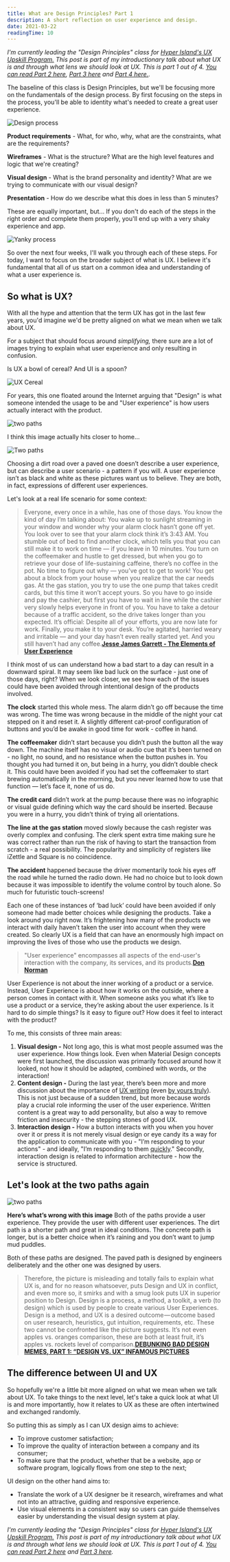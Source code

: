 ```yaml
---
title: What are Design Principles? Part 1
description: A short reflection on user experience and design.
date: 2021-03-22
readingTime: 10
---
```


_I'm currently leading the "Design Principles" class for [Hyper Island's UX Upskill Program.](https://www.hyperisland.com/programs-and-courses/ux-designer-upskill) This post is part of my introductionary talk about what UX is and through what lens we should look at UX. This is part 1 out of 4. [You can read Part 2 here](/design-principles-part2/), [Part 3 here](/design-principles-part3/) and [Part 4 here.](/design-principles-part4/)._

The baseline of this class is Design Principles, but we'll be focusing more on the fundamentals of the design process. By first focusing on the steps in the process, you'll be able to identity what's needed to create a great user experience.

![Design process](process1.png)

**Product requirements** - What, for who, why, what are the constraints, what are the requirements?

**Wireframes** - What is the structure? What are the high level features and logic that we're creating?

**Visual design** - What is the brand personality and identity? What are we trying to communicate with our visual design?

**Presentation** - How do we describe what this does in less than 5 minutes?

These are equally important, but...
If you don't do each of the steps in the right order and complete them properly, you'll end up with a very shaky experience and app.

![Yanky process](process2.png)

So over the next four weeks, I'll walk you through each of these steps. For today, I want to focus on the broader subject of what is UX. I believe it's fundamental that all of us start on a common idea and understanding of what a user experience is.

## So what is UX?

With all the hype and attention that the term UX has got in the last few years, you'd imagine we'd be pretty aligned on what we mean when we talk about UX.

For a subject that should focus around _simplifying,_ there sure are a lot of images trying to explain what user experience and only resulting in confusion.

Is UX a bowl of cereal? And UI is a spoon?

![UX Cereal](uxcereal.png)

For years, this one floated around the Internet arguing that "Design" is what someone intended the usage to be and "User experience" is how users actually interact with the product.

![two paths](uxpath.jpeg)

I think this image actually hits closer to home...

![Two paths](uxpath2.png)

Choosing a dirt road over a paved one doesn’t describe a user experience, but can describe a user scenario - a pattern if you will. A user experience isn’t as black and white as these pictures want us to believe. They are both, in fact, expressions of different user experiences.

Let's look at a real life scenario for some context:

> Everyone, every once in a while, has one of those days.
> You know the kind of day I’m talking about: You wake up to sunlight streaming in your window and wonder why your alarm clock hasn’t gone off yet. You look over to see that your alarm clock think it’s 3:43 AM. You stumble out of bed to find another clock, which tells you that you can still make it to work on time — if you leave in 10 minutes.
> You turn on the coffeemaker and hustle to get dressed, but when you go to retrieve your dose of life-sustaining caffeine, there’s no coffee in the pot. No time to figure out why — you’ve got to get to work!
> You get about a block from your house when you realize that the car needs gas. At the gas station, you try to use the one pump that takes credit cards, but this time it won’t accept yours. So you have to go inside and pay the cashier, but first you have to wait in line while the cashier very slowly helps everyone in front of you.
> You have to take a detour because of a traffic accident, so the drive takes longer than you expected. It’s official: Despite all of your efforts, you are now late for work. Finally, you make it to your desk. You’re agitated, harried weary and irritable — and your day hasn’t even really started yet.
> And you still haven’t had any coffee.**[Jesse James Garrett - The Elements of User Experience](http://www.jjg.net/elements/)**

I think most of us can understand how a bad start to a day can result in a downward spiral. It may seem like bad luck on the surface - just one of those days, right? When we look closer, we see how each of the issues could have been avoided through intentional design of the products involved.

**The clock** started this whole mess. The alarm didn’t go off because the time was wrong. The time was wrong because in the middle of the night your cat stepped on it and reset it. A slightly different cat-proof configuration of buttons and you’d be awake in good time for work - coffee in hand.

**The coffeemaker** didn’t start because you didn’t push the button all the way down. The machine itself has no visual or audio cue that it’s been turned on - no light, no sound, and no resistance when the button pushes in. You thought you had turned it on, but being in a hurry, you didn’t double check it. This could have been avoided if you had set the coffeemaker to start brewing automatically in the morning, but you never learned how to use that function — let’s face it, none of us do.

**The credit card** didn’t work at the pump because there was no infographic or visual guide defining which way the card should be inserted. Because you were in a hurry, you didn’t think of trying all orientations.

**The line at the gas station** moved slowly because the cash register was overly complex and confusing. The clerk spent extra time making sure he was correct rather than run the risk of having to start the transaction from scratch - a real possibility. The popularity and simplicity of registers like iZettle and Square is no coincidence.

**The accident** happened because the driver momentarily took his eyes off the road while he turned the radio down. He had no choice but to look down because it was impossible to identify the volume control by touch alone. So much for futuristic touch-screens!

Each one of these instances of ‘bad luck’ could have been avoided if only someone had made better choices while designing the products. Take a look around you right now. It’s frightening how many of the products we interact with daily haven’t taken the user into account when they were created. So clearly UX is a field that can have an enormously high impact on improving the lives of those who use the products we design.

> "User experience" encompasses all aspects of the end-user's interaction with the company, its services, and its products.**[Don Norman](https://www.nngroup.com/articles/definition-user-experience/)**

User Experience is not about the inner working of a product or a service. Instead, User Experience is about how it works on the outside, where a person comes in contact with it. When someone asks you what it’s like to use a product or a service, they’re asking about the user experience. Is it hard to do simple things? Is it easy to figure out? How does it feel to interact with the product?

To me, this consists of three main areas:

1. **Visual design -** Not long ago, this is what most people assumed was the user experience. How things look. Even when Material Design concepts were first launched, the discussion was primarily focused around how it looked, not how it should be adapted, combined with words, or the interaction!
2. **Content design -** During the last year, there’s been more and more discussion about the importance of [UX writing](/uxwriter/) (even [by yours truly](/writing-ux/)). This is not just because of a sudden trend, but more because words play a crucial role informing the user of the user experience. Written content is a great way to add personality, but also a way to remove friction and insecurity - the stepping stones of good UX.
3. **Interaction design -** How a button interacts with you when you hover over it or press it is not merely visual design or eye candy its a way for the application to communicate with you - "I’m responding to your actions" - and ideally, "I’m responding to them [quickly](/waiting/)." Secondly, interaction design is related to information architecture - how the service is structured.

## Let's look at the two paths again

![two paths](uxpath.jpeg)

**Here’s what’s wrong with this image** Both of the paths provide a user experience. They provide the user with different user experiences. The dirt path is a shorter path and great in ideal conditions. The concrete path is longer, but is a better choice when it’s raining and you don’t want to jump mud puddles.

Both of these paths are designed. The paved path is designed by engineers deliberately and the other one was designed by users.

> Therefore, the picture is misleading and totally fails to explain what UX is, and for no reason whatsoever, puts Design and UX in conflict, and even more so, it smirks and with a smug look puts UX in superior position to Design.
> Design is a process, a method, a toolkit, a verb (to design) which is used by people to create various User Experiences. Design is a method, and UX is a desired outcome — outcome based on user research, heuristics, gut intuition, requirements, etc. These two cannot be confronted like the picture suggests.
> It’s not even apples vs. oranges comparison, these are both at least fruit, it’s apples vs. rockets level of comparison.**[DEBUNKING BAD DESIGN MEMES, PART 1: “DESIGN VS. UX” INFAMOUS PICTURES](https://medium.com/@gpeuc/debunking-bad-design-memes-part-1-design-vs-ux-infamous-pictures-d9b9d3baa728)**

## The difference between UI and UX

So hopefully we're a little bit more aligned on what we mean when we talk about UX. To take things to the next level, let's take a quick look at what UI is and more importantly, how it relates to UX as these are often intertwined and exchanged randomly.

So putting this as simply as I can UX design aims to achieve:

- To improve customer satisfaction;
- To improve the quality of interaction between a company and its consumer;
- To make sure that the product, whether that be a website, app or software program, logically flows from one step to the next;

UI design on the other hand aims to:

- Translate the work of a UX designer be it research, wireframes and what not into an attractive, guiding and responsive experience.
- Use visual elements in a consistent way so users can guide themselves easier by understanding the visual design system at play.

_I'm currently leading the "Design Principles" class for [Hyper Island's UX Upskill Program.](https://www.hyperisland.com/programs-and-courses/ux-designer-upskill) This post is part of my introductionary talk about what UX is and through what lens we should look at UX. This is part 1 out of 4. [You can read Part 2 here](/design-principles-part2/) and [Part 3 here](/design-principles-part3/)._